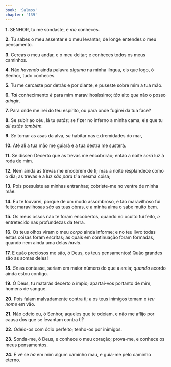 ```yaml
---
book: 'Salmos'
chapter: '139'
---
```


**1.** SENHOR, tu me sondaste, e *me* conheces.

**2.** Tu sabes o meu assentar e o meu levantar; de longe entendes o meu pensamento.

**3.** Cercas o meu andar, e o meu deitar; e conheces todos os meus caminhos.

**4.** Não *havendo* ainda palavra *alguma* na minha língua, eis que logo, ó Senhor, tudo conheces.

**5.** Tu me cercaste por detrás e por diante, e puseste sobre mim a tua mão.

**6.** *Tal* conhecimento *é* para mim maravilhosíssimo; *tão* alto *que* não o posso *atingir*.

**7.** Para onde me irei do teu espírito, ou para onde fugirei da tua face?

**8.** Se subir ao céu, lá tu *estás;* se fizer no inferno a minha cama, eis que tu *ali estás também.*

**9.** *Se* tomar as asas da alva, *se* habitar nas extremidades do mar,

**10.** Até ali a tua mão me guiará e a tua destra me susterá.

**11.** Se disser: Decerto que as trevas me encobrirão; então a noite *será* luz à roda de mim.

**12.** Nem ainda as trevas me encobrem de ti; mas a noite resplandece como o dia; as trevas e a luz *são para ti* a mesma coisa;

**13.** Pois possuíste as minhas entranhas; cobriste-me no ventre de minha mãe.

**14.** Eu te louvarei, porque de um modo assombroso, e tão maravilhoso fui feito; maravilhosas *são* as tuas obras, e a minha alma o sabe muito bem.

**15.** Os meus ossos não te foram encobertos, quando no oculto fui feito, *e* entretecido nas profundezas da terra.

**16.** Os teus olhos viram o meu *corpo* ainda informe; e no teu livro todas estas coisas foram escritas; as quais em continuação foram formadas, quando nem ainda uma delas *havia*.

**17.** E quão preciosos me são, ó Deus, os teus pensamentos! Quão grandes são as somas deles!

**18.** *Se* as contasse, seriam em maior número do que a areia; *quando* acordo ainda estou contigo.

**19.** Ó Deus, tu matarás decerto o ímpio; apartai-vos portanto de mim, homens de sangue.

**20.** Pois falam malvadamente contra ti; *e* os teus inimigos tomam o *teu nome* em vão.

**21.** Não odeio eu, ó Senhor, aqueles que te odeiam, e não me aflijo por causa dos que se levantam contra ti?

**22.** Odeio-os com ódio perfeito; tenho-os por inimigos.

**23.** Sonda-me, ó Deus, e conhece o meu coração; prova-me, e conhece os meus pensamentos.

**24.** E vê se *há* em mim algum caminho mau, e guia-me pelo caminho eterno.